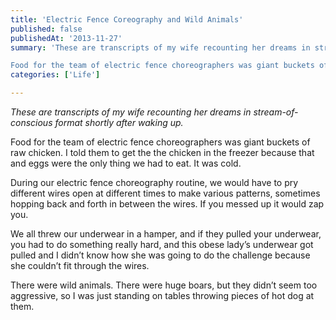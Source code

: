 ```yaml
---
title: 'Electric Fence Coreography and Wild Animals'
published: false
publishedAt: '2013-11-27'
summary: 'These are transcripts of my wife recounting her dreams in stream-of-conscious format shortly after waking up.

Food for the team of electric fence choreographers was giant buckets of raw chicken. I to...'
categories: ['Life']

---
```


*These are transcripts of my wife recounting her dreams in stream-of-conscious format shortly after waking up.*

Food for the team of electric fence choreographers was giant buckets of raw chicken. I told them to get the the chicken in the freezer because that and eggs were the only thing we had to eat. It was cold.

During our electric fence choreography routine, we would have to pry different wires open at different times to make various patterns, sometimes hopping back and forth in between the wires. If you messed up it would zap you.

We all threw our underwear in a hamper, and if they pulled your underwear, you had to do something really hard, and this obese lady’s underwear got pulled and I didn’t know how she was going to do the challenge because she couldn’t fit through the wires.

There were wild animals. There were huge boars, but they didn’t seem too aggressive, so I was just standing on tables throwing pieces of hot dog at them.
